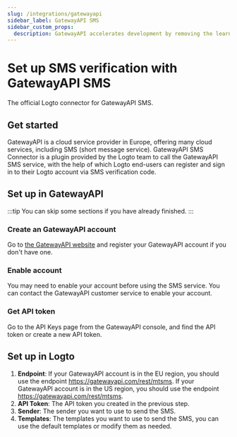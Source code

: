 ```yaml
---
slug: /integrations/gatewayapi
sidebar_label: GatewayAPI SMS
sidebar_custom_props:
  description: GatewayAPI accelerates development by removing the learning curve and guesswork, so you can get down to building right away with our APIs.
---
```



# Set up SMS verification with GatewayAPI SMS

The official Logto connector for GatewayAPI SMS.

<GuideTip />

## Get started

GatewayAPI is a cloud service provider in Europe, offering many cloud services, including SMS (short message service). GatewayAPI SMS Connector is a plugin provided by the Logto team to call the GatewayAPI SMS service, with the help of which Logto end-users can register and sign in to their Logto account via SMS verification code.

## Set up in GatewayAPI

:::tip
You can skip some sections if you have already finished.
:::

### Create an GatewayAPI account

Go to [the GatewayAPI website](https://www.gatewayapi.com/) and register your GatewayAPI account if you don't have one.

### Enable account

You may need to enable your account before using the SMS service. You can contact the GatewayAPI customer service to enable your account.

### Get API token

Go to the API Keys page from the GatewayAPI console, and find the API token or create a new API token.

## Set up in Logto

1. **Endpoint**: If your GatewayAPI account is in the EU region, you should use the endpoint https://gatewayapi.com/rest/mtsms. If your GatewayAPI account is in the US region, you should use the endpoint https://gatewayapi.com/rest/mtsms.
2. **API Token**: The API token you created in the previous step.
3. **Sender**: The sender you want to use to send the SMS.
4. **Templates**: The templates you want to use to send the SMS, you can use the default templates or modify them as needed.
